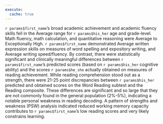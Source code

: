 ```yaml
---
execute:
  cache: true
---
```


<!-- ## Academic Skills -->

`r params$first_name`'s broad academic achievement and academic fluency skills fell in the Average range for `r params$his_her` age and grade-level. Math fluency, math calculation, and quantitative reasoning were Average to Exceptionally High. `r params$first_name` demonstrated Average written expression skills on measures of word spelling and expository writing, and Average writing speed/fluency. By contrast, there were statistically significant and clinically meaningful differences between `r params$first_name`'s predicted scores (based on `r params$his_her` cognitive ability) and the scores `r params$he_she` actually obtained on measures of reading achievement. While reading comprehension stood out as a strength, there were 21-25 point discrepancies between `r params$his_her` predicted and obtained scores on the Word Reading subtest and the Reading composite. These differences are significant and so large that they are not commonly found in the general population (2%-5%), indicating a notable personal weakness in reading decoding. A pattern of strengths and weakness (PSW) analysis indicated reduced working memory capacity contributes to `r params$first_name`'s low reading scores and very likely constrains learning.

<!-- Glue -->
